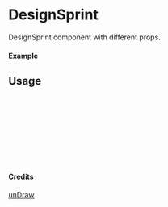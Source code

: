 
<Meta of={DesignSprint} title="unDraw/DesignSprint" />

# DesignSprint

DesignSprint component with different props.

#### Example

<Canvas of={DesignSprint.Primary} />

## Usage

```ts
import { DesignSprint } from "yadl-ui";

const Example = () => {
  return (
      <DesignSprint />
  );
};

export default Example;
```

#### Credits
[unDraw](https://undraw.co/illustrations)
